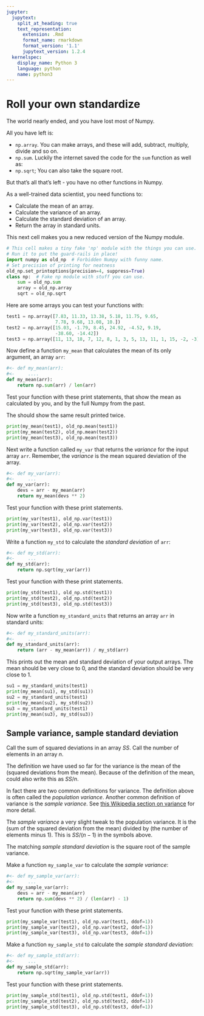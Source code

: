 ```yaml
---
jupyter:
  jupytext:
    split_at_heading: true
    text_representation:
      extension: .Rmd
      format_name: rmarkdown
      format_version: '1.1'
      jupytext_version: 1.2.4
  kernelspec:
    display_name: Python 3
    language: python
    name: python3
---
```


# Roll your own standardize

The world nearly ended, and you have lost most of Numpy.

All you have left is:

* `np.array`.  You can make arrays, and these will add, subtract,
  multiply, divide and so on.
* `np.sum`. Luckily the internet saved the code for the `sum` function
  as well as:
* `np.sqrt`;  You can also take the square root.

But that's all that's left - you have no other functions in Numpy.

As a well-trained data scientist, you need functions to:

* Calculate the mean of an array.
* Calculate the variance of an array.
* Calculate the standard deviation of an array.
* Return the array in standard units.

This next cell makes you a new reduced version of the Numpy module.

```python
# This cell makes a tiny fake 'np' module with the things you can use.
# Run it to put the guard-rails in place!
import numpy as old_np  # Forbidden Numpy with funny name.
# Set precision of printing for neatness
old_np.set_printoptions(precision=4, suppress=True)
class np:  # Fake np module with stuff you can use.
    sum = old_np.sum
    array = old_np.array
    sqrt = old_np.sqrt
```

Here are some arrays you can test your functions with:

```python
test1 = np.array([7.83, 11.33, 13.38, 5.18, 11.75, 9.65,
                  7.78, 9.68, 13.08, 10.])
test2 = np.array([15.03, -1.79, 8.45, 24.92, -4.52, 9.19,
                  -38.60, -14.42])
test3 = np.array([11, 13, 18, 7, 12, 8, 1, 3, 5, 13, 11, 1, 15, -2, -3])
```

Now define a function `my_mean` that calculates the mean of its only argument, an array `arr`:

```python
#<- def my_mean(arr):
#<-     ....
def my_mean(arr):
    return np.sum(arr) / len(arr)
```

Test your function with these print statements, that show the mean as
calculated by you, and by the full Numpy from the past.

The should show the same result printed twice.

```python
print(my_mean(test1), old_np.mean(test1))
print(my_mean(test2), old_np.mean(test2))
print(my_mean(test3), old_np.mean(test3))
```

Next write a function called `my_var` that returns the *variance* for the input array `arr`.  Remember, the *variance* is the mean squared deviation of the array.

```python
#<- def my_var(arr):
#<-     ...
def my_var(arr):
    devs = arr - my_mean(arr)
    return my_mean(devs ** 2)
```

Test your function with these print statements.

```python
print(my_var(test1), old_np.var(test1))
print(my_var(test2), old_np.var(test2))
print(my_var(test3), old_np.var(test3))
```

Write a function `my_std` to calculate the *standard deviation* of
`arr`:

```python
#<- def my_std(arr):
#<-     ...
def my_std(arr):
    return np.sqrt(my_var(arr))
```

Test your function with these print statements.

```python
print(my_std(test1), old_np.std(test1))
print(my_std(test2), old_np.std(test2))
print(my_std(test3), old_np.std(test3))
```

Now write a function `my_standard_units` that returns an array `arr` in standard units:

```python
#<- def my_standard_units(arr):
#<-     ...
def my_standard_units(arr):
    return (arr - my_mean(arr)) / my_std(arr)
```

This prints out the mean and standard deviation of your output arrays.
The mean should be very close to 0, and the standard deviation should be
very close to 1.

```python
su1 = my_standard_units(test1)
print(my_mean(su1), my_std(su1))
su2 = my_standard_units(test1)
print(my_mean(su2), my_std(su2))
su3 = my_standard_units(test1)
print(my_mean(su3), my_std(su3))
```

## Sample variance, sample standard deviation

Call the sum of squared deviations in an array $SS$.  Call the number of
elements in an array $n$.

The definition we have used so far for the variance is the mean of the
(squared deviations from the mean).  Because of the definition of the
mean, could also write this as $SS / n$.

In fact there are two common definitions for variance.  The definition
above is often called the *population variance*.  Another common
definition of variance is the *sample variance*. See [this Wikipedia
section on
variance](https://en.wikipedia.org/wiki/Variance#Population_variance_and_sample_variance)
for more detail.

The *sample variance* a very slight tweak to the population variance.
It is the (sum of the squared deviation from the mean) divided by (the
number of elements minus 1).  This is $SS / (n - 1)$ in the symbols
above.

The matching *sample standard deviation* is the square root of the
sample variance.

Make a function `my_sample_var` to calculate the *sample variance*:

```python
#<- def my_sample_var(arr):
#<-     ...
def my_sample_var(arr):
    devs = arr - my_mean(arr)
    return np.sum(devs ** 2) / (len(arr) - 1)
```

Test your function with these print statements.

```python
print(my_sample_var(test1), old_np.var(test1, ddof=1))
print(my_sample_var(test2), old_np.var(test2, ddof=1))
print(my_sample_var(test3), old_np.var(test3, ddof=1))
```

Make a function `my_sample_std` to calculate the *sample standard
deviation*:

```python
#<- def my_sample_std(arr):
#<-     ...
def my_sample_std(arr):
    return np.sqrt(my_sample_var(arr))
```

Test your function with these print statements.

```python
print(my_sample_std(test1), old_np.std(test1, ddof=1))
print(my_sample_std(test2), old_np.std(test2, ddof=1))
print(my_sample_std(test3), old_np.std(test3, ddof=1))
```
